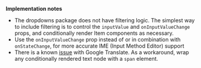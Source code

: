 <!-- markdownlint-disable no-emphasis-as-heading -->

**Implementation notes**

<!-- markdownlint-enable no-emphasis-as-heading -->

- The dropdowns package does not have filtering logic. The simplest way to include filtering is to control
  the `inputValue` and `onInputValueChange` props, and conditionally render Item components as necessary.
- Use the `onInputValueChange` prop instead of or in combination with `onStateChange`, for more accurate IME
  (Input Method Editor) support
- There is a known [issue](https://github.com/facebook/react/issues/11538#issuecomment-390386520) with
  Google Translate. As a workaround, wrap any conditionally rendered text node with a `span` element.
